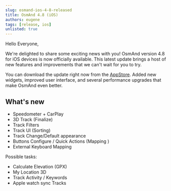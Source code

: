 ```yaml
---
slug: osmand-ios-4-8-released
title: OsmAnd 4.8 (iOS)
authors: eugene
tags: [release, ios]
unlisted: true
---
```



Hello Everyone,

We're delighted to share some exciting news with you! OsmAnd version 4.8 for iOS devices is now officially available. This latest update brings a host of new features and improvements that we can't wait for you to try.

You can download the update right now from the [AppStore](https://itunes.apple.com/us/app/osmand-maps-travel-navigate/id934850257). Added new widgets, improved user interface, and several performance upgrades that make OsmAnd even better.


<!--truncate-->

## What's new

- Speedometer + CarPlay
- 3D Track (Finalize)
- Track Filters 
- Track UI (Sorting)
- Track Change/Default appearance
- Buttons Configure / Quick Actions (Mapping )
- External Keyboard Mapping

Possible tasks:
- Calculate Elevation (GPX)
- My Location 3D
- Track Activity / Keywords
- Apple watch sync Tracks